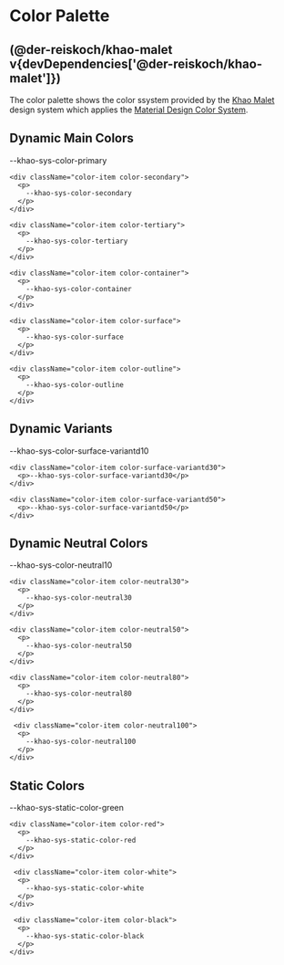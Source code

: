 
<Meta title="Color Palette" />

# Color Palette

## (@der-reiskoch/khao-malet v{devDependencies['@der-reiskoch/khao-malet']})

The color palette shows the color ssystem provided by the [Khao Malet](https://www.npmjs.com/package/@der-reiskoch/khao-malet) design system
which applies the [Material Design Color System](https://m3.material.io/styles/color/system/how-the-system-works).

## Dynamic Main Colors

<div className="sb-container">
  <div className='container'>
    <div className="color-item color-primary">
      <p>
        --khao-sys-color-primary
      </p>
    </div>

    <div className="color-item color-secondary">
      <p>
        --khao-sys-color-secondary
      </p>
    </div>

    <div className="color-item color-tertiary">
      <p>
        --khao-sys-color-tertiary
      </p>
    </div>

    <div className="color-item color-container">
      <p>
        --khao-sys-color-container
      </p>
    </div>

    <div className="color-item color-surface">
      <p>
        --khao-sys-color-surface
      </p>
    </div>

    <div className="color-item color-outline">
      <p>
        --khao-sys-color-outline
      </p>
    </div>

  </div>
 </div>

## Dynamic Variants

<div className="sb-container">
  <div className="container">
    <div className="color-item color-surface-variantd10">
      <p>--khao-sys-color-surface-variantd10</p>
    </div>

    <div className="color-item color-surface-variantd30">
      <p>--khao-sys-color-surface-variantd30</p>
    </div>

    <div className="color-item color-surface-variantd50">
      <p>--khao-sys-color-surface-variantd50</p>
    </div>


  </div>
</div>

## Dynamic Neutral Colors

<div className="sb-container">
  <div className='container'>
    <div className="color-item color-neutral10">
      <p>
        --khao-sys-color-neutral10
      </p>
    </div>

    <div className="color-item color-neutral30">
      <p>
        --khao-sys-color-neutral30
      </p>
    </div>

    <div className="color-item color-neutral50">
      <p>
        --khao-sys-color-neutral50
      </p>
    </div>

    <div className="color-item color-neutral80">
      <p>
        --khao-sys-color-neutral80
      </p>
    </div>

     <div className="color-item color-neutral100">
      <p>
        --khao-sys-color-neutral100
      </p>
    </div>

  </div>
 </div>

## Static Colors

<div className="sb-container">
  <div className='container'>
    <div className="color-item color-green">
      <p>
        --khao-sys-static-color-green
      </p>
    </div>

    <div className="color-item color-red">
      <p>
        --khao-sys-static-color-red
      </p>
    </div>

     <div className="color-item color-white">
      <p>
        --khao-sys-static-color-white
      </p>
    </div>

     <div className="color-item color-black">
      <p>
        --khao-sys-static-color-black
      </p>
    </div>

  </div>
 </div>

<style>
  {`

  .sb-container {
    margin-top: 24px;
    margin-bottom: 48px;
  }

  .container {
    display:flex;
    flex-direction: row;
    justify-content: flex-start;
    align-items: center;
    flex-wrap: wrap;
    gap: 2rem;
    
  }

  .color-item {
    display:flex;
    flex-direction: column;
    justify-content: center;
    align-items: center;
    font-weight: 800;
    width: 250px;
    height: 80px;
    border-radius: var(--khao-sys-shape-corner-small);
  }

  .color-primary {
      background-color: var(--khao-sys-color-primary);

      p {
        color: var(--khao-sys-color-on-primary) !important;
      }
  }

  .color-secondary {
      background-color: var(--khao-sys-color-secondary);

      p {
        color: var(--khao-sys-color-on-secondary) !important;
      }
  }

  .color-tertiary {
      background-color: var(--khao-sys-color-tertiary);

      p {
        color: var(--khao-sys-color-on-tertiary) !important;
      }
  }

  .color-container {
      background-color: var(--khao-sys-color-container);

      p {
        color: var(--khao-sys-color-on-container) !important;
      }
  }

  .color-surface {
      background-color: var(--khao-sys-color-surface);

      p {
        color: var(--khao-sys-color-on-surface) !important;
      }
  }

  .color-surface-variantd10 {
      background-color: var(--khao-sys-color-surface-variantd10);

      p {
        color: var(--khao-sys-color-on-surface-variantd10) !important;
      }
  }

  .color-surface-variantd30 {
      background-color: var(--khao-sys-color-surface-variantd30);

      p {
        color: var(--khao-sys-color-on-surface-variantd30) !important;
      }
  }

  .color-surface-variantd50 {
      background-color: var(--khao-sys-color-surface-variantd50);

      p {
        color: var(--khao-sys-color-on-surface-variantd50) !important;
      }
  }

  .color-outline {
      background-color: var(--khao-sys-color-outline);

      p {
        color: var(--khao-sys-color-on-outline) !important;
      }
  }

  .color-neutral10 {
      background-color: var(--khao-sys-color-neutral10);

      p {
        color: var(--khao-sys-static-color-white) !important;
      }
  }

  .color-neutral30 {
      background-color: var(--khao-sys-color-neutral30);

      p {
        color: var(--khao-sys-static-color-white) !important;
      }
  }

  .color-neutral50 {
      background-color: var(--khao-sys-color-neutral50);

      p {
        color: var(--khao-sys-static-color-black) !important;
      }
  }

  .color-neutral80 {
      background-color: var(--khao-sys-color-neutral80);

      p {
        color: var(--khao-sys-static-color-black) !important;
      }
  }

  .color-neutral100 {
      background-color: var(--khao-sys-color-neutral100);
      border: 1px solid var(--khao-sys-static-color-black);

      p {
        color: var(--khao-sys-static-color-black) !important;
      }
  }

  .color-green {
      background-color: var(--khao-sys-static-color-green);
     
      p {
        color: var(--khao-sys-static-color-on-green) !important;
      }
  }

  .color-red {
      background-color: var(--khao-sys-static-color-red);
     
      p {
        color: var(--khao-sys-static-color-on-red) !important;
      }
  }

  .color-white {
      background-color: var(--khao-sys-static-color-white);
       border: 1px solid var(--khao-sys-static-color-black);
     
      p {
        color: var(--khao-sys-static-color-on-white) !important;
      }
  }

  .color-black {
      background-color: var(--khao-sys-static-color-black);
     
      p {
        color: var(--khao-sys-static-color-on-black) !important;
      }
  }


  `}
</style>
